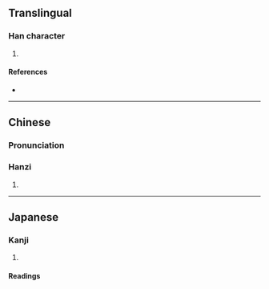 {{character info/new}}
==Translingual==

===Han character===
{{Han char|rn=46|rad=山|as=11|sn=14|four=24727|canj=UKPB|ids=⿰山帶}}

# {{defn|Han|sort=山11}}

====References====
* {{Han ref|kx=0318.090|dkj=08391|dj=0618.310|hdz=10793.020|uh=5D7D|ud=23933|bh=E1A5|bd=57765}}

----

==Chinese==
{{zh-forms|s=𫶇}}

===Pronunciation===
{{zh-pron
|m=dié,dì
|c=dai6,dit6
|mc=y
|oc=y
|cat=
}}

===Hanzi===
{{zh-hanzi}}

# {{defn|lang=zh|sort=山11}}

----

==Japanese==

===Kanji===
{{ja-kanji|grade=|rs=山11}}

# {{defn|lang=ja|sort=山11}}

====Readings====
{{ja-readings|goon=[[でち]] (dechi)|kanon=[[てつ]] (tetsu)}}